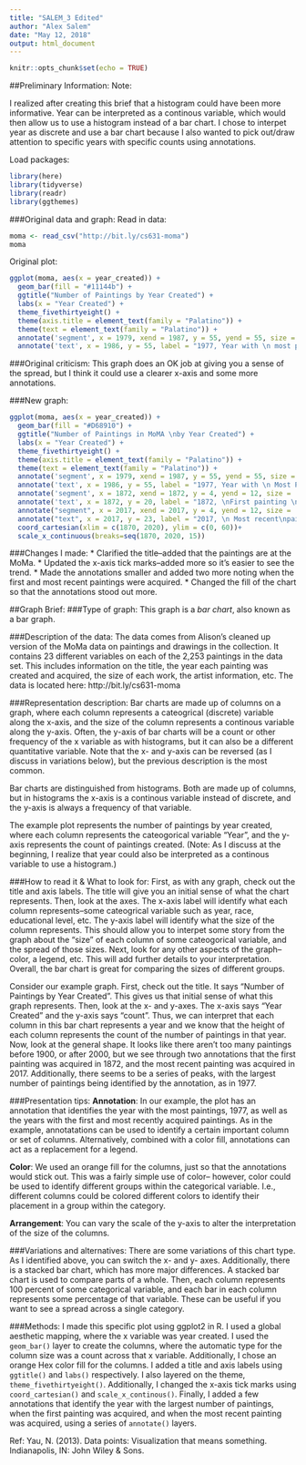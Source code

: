 ```yaml
---
title: "SALEM_3 Edited"
author: "Alex Salem"
date: "May 12, 2018"
output: html_document
---
```


```r
knitr::opts_chunk$set(echo = TRUE)
```
##Preliminary Information:
Note:

I realized after creating this brief that a histogram could have been more informative. Year can be interpreted as a continous variable, which would then allow us to use a histogram instead of a bar chart. I chose to interpet year as discrete and use a bar chart because I also wanted to pick out/draw attention to specific years with specific counts using annotations. 

Load packages:
```r
library(here)
library(tidyverse)
library(readr)
library(ggthemes)
```

###Original data and graph:
Read in data:
```r
moma <- read_csv("http://bit.ly/cs631-moma")
moma
```

Original plot:
```r
ggplot(moma, aes(x = year_created)) +
  geom_bar(fill = "#11144b") +
  ggtitle("Number of Paintings by Year Created") +
  labs(x = "Year Created") +
  theme_fivethirtyeight() +
  theme(axis.title = element_text(family = "Palatino")) +
  theme(text = element_text(family = "Palatino")) +
  annotate('segment', x = 1979, xend = 1987, y = 55, yend = 55, size = .5) +
  annotate('text', x = 1986, y = 55, label = "1977, Year with \n most paintings \n at MoMa", hjust = -.1, vjust = .8, family = "Georgia")

```

###Original criticism:
This graph does an OK job at giving you a sense of the spread, but I think it could use a clearer x-axis and some more annotations.

###New graph:
```r
ggplot(moma, aes(x = year_created)) +
  geom_bar(fill = "#D68910") +
  ggtitle("Number of Paintings in MoMA \nby Year Created") +
  labs(x = "Year Created") +
  theme_fivethirtyeight() +
  theme(axis.title = element_text(family = "Palatino")) +
  theme(text = element_text(family = "Palatino")) +
  annotate('segment', x = 1979, xend = 1987, y = 55, yend = 55, size = .5) +
  annotate('text', x = 1986, y = 55, label = "1977, Year with \n Most Paintings \n at MoMa", hjust = -.1, vjust = .8, family = "Georgia", size = 3)+
  annotate('segment', x = 1872, xend = 1872, y = 4, yend = 12, size = .5)+
  annotate('text', x = 1872, y = 20, label = "1872, \nFirst painting \nacquired", hjust=0.1, family = "Georgia", size = 3)+
  annotate("segment", x = 2017, xend = 2017, y = 4, yend = 12, size = .5) +
  annotate("text", x = 2017, y = 23, label = "2017, \n Most recent\npaintings\n acquired", hjust = 0.5, family = "Georgia", size = 3)+
  coord_cartesian(xlim = c(1870, 2020), ylim = c(0, 60))+
  scale_x_continuous(breaks=seq(1870, 2020, 15))

```

###Changes I made:
* Clarified the title--added that the paintings are at the MoMa.
* Updated the x-axis tick marks--added more so it's easier to see the trend.
* Made the annotations smaller and added two more noting when the first and most recent paintings were acquired.
* Changed the fill of the chart so that the annotations stood out more.

##Graph Brief:
###Type of graph:
This graph is a *bar chart*, also known as a bar graph. 

###Description of the data:
The data comes from Alison's cleaned up version of the MoMa data on paintings and drawings in the collection. It contains 23 different variables on each of the 2,253 paintings in the data set. This includes information on the title, the year each painting was created and acquired, the size of each work, the artist information, etc. The data is located here: http://bit.ly/cs631-moma

###Representation description:
Bar charts are made up of columns on a graph, where each column represents a cateogrical (discrete) variable along the x-axis, and the size of the column represents a continous variable along the y-axis. Often, the y-axis of bar charts will be a count or other frequency of the x variable as with histograms, but it can also be a different quantitative variable. Note that the x- and y-axis can be reversed (as I discuss in variations below), but the previous description is the most common.

Bar charts are distinguished from histograms. Both are made up of columns, but in histograms the x-axis is a continous variable instead of discrete, and the y-axis is always a frequency of that variable.

The example plot represents the number of paintings by year created, where each column represents the cateogorical variable "Year", and the y-axis represents the count of paintings created. (Note: As I discuss at the beginning, I realize that year could also be interpreted as a continous variable to use a histogram.)

###How to read it & What to look for:
First, as with any graph, check out the title and axis labels. The title will give you an initial sense of what the chart represents. Then, look at the axes. The x-axis label will identify what each column represents--some cateogrical variable such as year, race, educational level, etc. The y-axis label will identify what the size of the column represents. This should allow you to interpet some story from the graph about the "size" of each column of some cateogorical variable, and the spread of those sizes. Next, look for any other aspects of the graph--color, a legend, etc. This will add further details to your interpretation. Overall, the bar chart is great for comparing the sizes of different groups.

Consider our example graph. First, check out the title. It says "Number of Paintings by Year Created". This gives us that initial sense of what this graph represents. Then, look at the x- and y-axes. The x-axis says "Year Created" and the y-axis says "count". Thus, we can interpret that each column in this bar chart represents a year and we know that the height of each column represents the count of the number of paintings in that year. Now, look at the general shape. It looks like there aren't too many paintings before 1900, or after 2000, but we see through two annotations that the first painting was acquired in 1872, and the most recent painting was acquired in 2017. Additionally, there seems to be a series of peaks, with the largest number of paintings being identified by the annotation, as in 1977.

###Presentation tips:
**Annotation**: In our example, the plot has an annotation that identifies the year with the most paintings, 1977, as well as the years with the first and most recently acquired paintings. As in the example, annotatations can be used to identify a certain important column or set of columns. Alternatively, combined with a color fill, annotations can act as a replacement for a legend.

**Color**: We used an orange fill for the columns, just so that the annotations would stick out. This was a fairly simple use of color-- however, color could be used to identify different groups within the categorical variable. I.e., different columns could be colored different colors to identify their placement in a group within the category.

**Arrangement**: You can vary the scale of the y-axis to alter the interpretation of the size of the columns. 

###Variations and alternatives: 
There are some variations of this chart type. As I identified above, you can switch the x- and y- axes. Additionally, there is a stacked bar chart, which has more major differences. A stacked bar chart is used to compare parts of a whole. Then, each column represents 100 percent of some categorical variable, and each bar in each column represents some percentage of that variable. These can be useful if you want to see a spread across a single category.


###Methods:
I made this specific plot using ggplot2 in R. I used a global aesthetic mapping, where the x variable was year created. I used the `geom_bar()` layer to create the columns, where the automatic type for the column size was a count across that x variable. Additionally, I chose an orange Hex color fill for the columns. I added a title and axis labels using `ggtitle()` and `labs()` respectively. I also layered on the theme, `theme_fivethirtyeight()`. Additionally, I changed the x-axis tick marks using `coord_cartesian()` and `scale_x_continous()`. Finally, I added a few annotations that identify the year with the largest number of paintings, when the first painting was acquired, and when the most recent painting was acquired, using a series of `annotate()` layers.

Ref: Yau, N. (2013). Data points: Visualization that means something. Indianapolis, IN: John Wiley & Sons.
